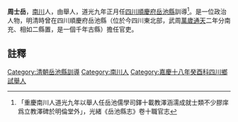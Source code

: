 {{明清人物信息框
| 姓名 =周士岳
| 最高職務 = [[四川|四川]][[岳池縣|岳池縣]][[訓導|訓導]]
| 國家 = 大清
| 籍貫 = [[南川|南川]]
| 字號 =
| 出生日期 = ？年？月？日
| 逝世日期 = ？年？月？日
| 墓葬 = 
| 配偶 =  
| 親屬 = 曾祖、祖、父，母
| 出身 =舉人 
| 著作 =  
*
}}
'''周士岳'''{{BD|？年||？年||}}，[[南川|南川]]人，由舉人，道光九年正月任[[四川|四川]][[順慶府|順慶府]][[岳池縣|岳池縣]]訓導<ref>「重慶南川人道光九年以舉人任岳池儒學司鐸十載教澤涵濡成就士類不少膠庠爲立教澤碑於明倫堂外」，光緒《岳池縣志》卷十職官志</ref>。是一位政治人物，明清時曾在四川順慶府岳池縣（位於今四川東北部，武周[[萬歲通天|萬歲通天]]二年分南充、相如二縣置，是一個千年古縣）擔任官吏。
==註釋==
{{reflist}}
{{清朝人物小作品}}
[[Category:清朝岳池縣訓導|Category:清朝岳池縣訓導]]
[[Category:南川人|Category:南川人]]
[[Category:嘉慶十八年癸酉科四川鄉試舉人|Category:嘉慶十八年癸酉科四川鄉試舉人]]